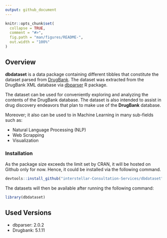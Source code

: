 ```yaml
---
output: github_document
---
```


<!-- README.md is generated from README.Rmd. Please edit that file -->

```r
knitr::opts_chunk$set(
  collapse = TRUE,
  comment = "#>",
  fig.path = "man/figures/README-",
  out.width = "100%"
)
```

## Overview

**dbdataset** is a data package containing different tibbles that constitute the dataset parsed from [DrugBank](https://www.drugbank.ca). The dataset was extracted from the DrugBank XML database via [dbparser](https://docs.ropensci.org/dbparser) R package.

The dataset can be used for conveniently exploring and analyzing the contents of the DrugBank database. The dataset is also intended to assist in drug discovery endeavors that plan to make use of the **DrugBank** database.

Moreover; it also can be used to in Machine Learning in many sub-fields such as:

-   Natural Language Processing (NLP)
-   Web Scrapping
-   Visualization

### Installation

As the package size exceeds the limit set by CRAN, it will be hosted on Github only for now. Hence, it could be installed via the following command.

```r
devtools::install_github("interstellar-Consultation-Services/dbdataset")
```

The datasets will then be available after running the following command:

```r
library(dbdataset)
```

## Used Versions

-   dbparser: 2.0.2
-   Drugbank: 5.1.11
